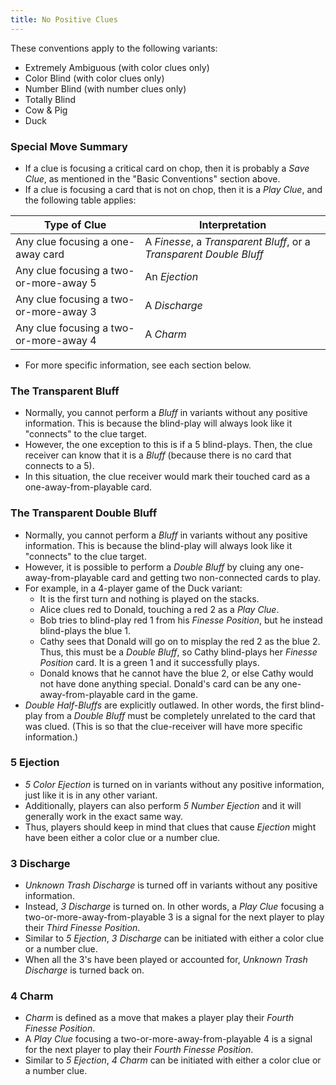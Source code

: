 ```yaml
---
title: No Positive Clues
---
```


These conventions apply to the following variants:

- Extremely Ambiguous (with color clues only)
- Color Blind (with color clues only)
- Number Blind (with number clues only)
- Totally Blind
- Cow & Pig
- Duck

### Special Move Summary

- If a clue is focusing a critical card on chop, then it is probably a _Save Clue_, as mentioned in the "Basic Conventions" section above.
- If a clue is focusing a card that is not on chop, then it is a _Play Clue_, and the following table applies:

| Type of Clue                           | Interpretation                                                      |
| -------------------------------------- | ------------------------------------------------------------------- |
| Any clue focusing a one-away card      | A _Finesse_, a _Transparent Bluff_, or a _Transparent Double Bluff_ |
| Any clue focusing a two-or-more-away 5 | An _Ejection_                                                       |
| Any clue focusing a two-or-more-away 3 | A _Discharge_                                                       |
| Any clue focusing a two-or-more-away 4 | A _Charm_                                                           |

- For more specific information, see each section below.

### The Transparent Bluff

- Normally, you cannot perform a _Bluff_ in variants without any positive information. This is because the blind-play will always look like it "connects" to the clue target.
- However, the one exception to this is if a 5 blind-plays. Then, the clue receiver can know that it is a _Bluff_ (because there is no card that connects to a 5).
- In this situation, the clue receiver would mark their touched card as a one-away-from-playable card.

### The Transparent Double Bluff

- Normally, you cannot perform a _Bluff_ in variants without any positive information. This is because the blind-play will always look like it "connects" to the clue target.
- However, it is possible to perform a _Double Bluff_ by cluing any one-away-from-playable card and getting two non-connected cards to play.
- For example, in a 4-player game of the Duck variant:
  - It is the first turn and nothing is played on the stacks.
  - Alice clues red to Donald, touching a red 2 as a _Play Clue_.
  - Bob tries to blind-play red 1 from his _Finesse Position_, but he instead blind-plays the blue 1.
  - Cathy sees that Donald will go on to misplay the red 2 as the blue 2. Thus, this must be a _Double Bluff_, so Cathy blind-plays her _Finesse Position_ card. It is a green 1 and it successfully plays.
  - Donald knows that he cannot have the blue 2, or else Cathy would not have done anything special. Donald's card can be any one-away-from-playable card in the game.
- _Double Half-Bluffs_ are explicitly outlawed. In other words, the first blind-play from a _Double Bluff_ must be completely unrelated to the card that was clued. (This is so that the clue-receiver will have more specific information.)

### 5 Ejection

- _5 Color Ejection_ is turned on in variants without any positive information, just like it is in any other variant.
- Additionally, players can also perform _5 Number Ejection_ and it will generally work in the exact same way.
- Thus, players should keep in mind that clues that cause _Ejection_ might have been either a color clue or a number clue.

### 3 Discharge

- _Unknown Trash Discharge_ is turned off in variants without any positive information.
- Instead, _3 Discharge_ is turned on. In other words, a _Play Clue_ focusing a two-or-more-away-from-playable 3 is a signal for the next player to play their _Third Finesse Position_.
- Similar to _5 Ejection_, _3 Discharge_ can be initiated with either a color clue or a number clue.
- When all the 3's have been played or accounted for, _Unknown Trash Discharge_ is turned back on.

### 4 Charm

- _Charm_ is defined as a move that makes a player play their _Fourth Finesse Position_.
- A _Play Clue_ focusing a two-or-more-away-from-playable 4 is a signal for the next player to play their _Fourth Finesse Position_.
- Similar to _5 Ejection_, _4 Charm_ can be initiated with either a color clue or a number clue.
